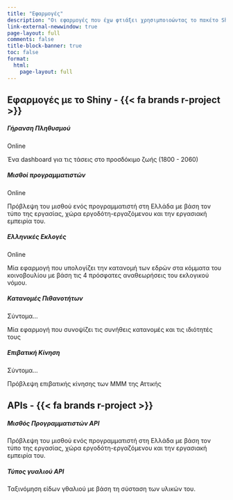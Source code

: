 ```yaml
---
title: "Εφαρμογές"
description: "Οι εφαρμογές που έχω φτιάξει χρησιμποιοώντας το πακέτο Shiny. Οι περισσότερες φιλοξενούνται στο shinyapps.io το οποίο έχει τους περιορισμούς επισκεψιμότητας. Σύντομα, πολλές από αυτές είτε θα τρέχουν χωρίς την ανάγκη για σέρβερ μέσω του Shinylive. Τέλος, έχω πειραματιστεί λίγο και με τη δημιουργία APIs κυρίως για τη χρήση μοντέλων μηχανικής μάθησης μέσω του πακέτου plumber και του Docker."
link-external-newwindow: true
page-layout: full
comments: false
title-block-banner: true
toc: false
format: 
  html:
    page-layout: full
---
```


## Εφαρμογές με το Shiny - {{< fa brands r-project >}}

```{=html}
<div class= "cards-wrapper">
<div class="card border-dark" id="sa1">
    <div class="card-body">
      <h5 class="card-title">Γήρανση Πληθυσμού</h5>
       <div class="d-flex justify-content-center mb-2">
      <span class="badge rounded-pill bg-primary">Online</span>
      </div>
      <p class="card-text">Ένα dashboard για τις τάσεις στο προσδόκιμο ζωής (1800 - 2060)</p>
    </div>
    <div class="sh-card-footer text-center">
     <a class="btn btn-outline-apps" href="https://stesiam.shinyapps.io/AgeingDashboard" role="button"><i class="fa-solid fa-globe"></i></a>
     <a class="btn btn-outline-apps" href="https://github.com/stesiam/AgeingDashboard" role="button"><i class="fa-brands fa-github"></i></a>
    </div>
</div>
<div class="card border-dark" id="sa5">
    <div class="card-body">
      <h5 class="card-title">Μισθοί προγραμματιστών</h5>
      <div class="d-flex justify-content-center mb-2">
      <span class="badge rounded-pill bg-primary">Online</span>
      </div>
      <p class="card-text">Πρόβλεψη του μισθού ενός προγραμματιστή στη Ελλάδα με βάση τον τύπο της εργασίας, χώρα εργοδότη-εργαζόμενου και την εργασιακή εμπειρία του.</p>
    </div>
    <div class="sh-card-footer text-center">
     <a class="btn btn-outline-apps" href="https://stesiam.shinyapps.io/Dev-Wages-App/" role="button">
     <i class="fa-solid fa-globe"></i></a>
     <a class="btn btn-outline-apps" href="https://github.com/stesiam/Dev-Wages-App" role="button"><i class="fa-brands fa-github"></i></a>
    </div>
</div>
<div class="card border-dark" id="sa4">
    <div class="card-body">
      <h5 class="card-title">Ελληνικές Εκλογές</h5>
      <div class="d-flex justify-content-center mb-2">
      <span class="badge rounded-pill bg-primary">Online</span>
      </div>
      <p class="card-text">Μία εφαρμογή που υπολογίζει την κατανομή των εδρών στα κόμματα του κοινοβουλίου με βάση τις 4 πρόσφατες αναθεωρήσεις του εκλογικού νόμου.</p>
    </div>
    <div class="sh-card-footer text-center">
     <a class="btn btn-outline-apps" href="https://stesiam.shinyapps.io/Greek-Elections-App/" role="button">
     <i class="fa-solid fa-globe"></i></a>
     <a class="btn btn-outline-apps" href="https://github.com/stesiam/Greek-Elections-App" role="button"><i class="fa-brands fa-github"></i></a>
    </div>
</div>
<div class="card border-dark" id="sa2">
    <div class="card-body">
      <h5 class="card-title">Κατανομές Πιθανοτήτων</h5>
       <div class="d-flex justify-content-center mb-2">
      <span class="badge rounded-pill bg-black">Σύντομα...</span>
      </div>
      <p class="card-text">Μία εφαρμογή που συνοψίζει τις συνήθεις κατανομές και τις ιδιότητές τους</p>
    </div>
    <div class="sh-card-footer text-center">
     <a class="btn btn-outline-apps" href="https://stesiam.shinyapps.io/Shiny-Distributions/" role="button">
     <i class="fa-solid fa-globe"></i></a>
     <a class="btn btn-outline-apps" href="https://github.com/stesiam/ShinyDistributions" role="button"><i class="fa-brands fa-github"></i></a>
    </div>
</div>
<div class="card border-dark" id="sa3">
    <div class="card-body">
      <h5 class="card-title">Επιβατική Κίνηση</h5>
      <div class="d-flex justify-content-center mb-2">
      <span class="badge rounded-pill bg-black">Σύντομα...</span>
      </div>
      <p class="card-text">Πρόβλεψη επιβατικής κίνησης των ΜΜΜ της Αττικής</p>
    </div>
    <div class="sh-card-footer text-center">
     <a class="btn btn-outline-apps" href="" role="button">
     <i class="fa-solid fa-globe"></i></a>
     <a class="btn btn-outline-apps" href="" role="button"><i class="fa-brands fa-github"></i></a>
    </div>
</div>
</div>
```

## APIs - {{< fa brands r-project >}}

```{=html}
<div class= "cards-wrapper">
<div class="card border-dark">
    <div class="card-body">
      <h5 class="card-title">Μισθός Προγραμματιστών API</h5>
      <p class="card-text">Πρόβλεψη του μισθού ενός προγραμματιστή στη Ελλάδα με βάση τον τύπο της εργασίας, χώρα εργοδότη-εργαζόμενου και την εργασιακή εμπειρία του.</p>
    </div>
    <div class="sh-card-footer text-center">
     <a class="btn btn-outline-dark" href="https://github.com/stesiam/Dev-Wages-Api" role="button"><i class="fa-brands fa-github"></i></a>
    </div>
</div>
<div class="card border-dark">
    <div class="card-body">
      <h5 class="card-title">Τύπος γυαλιού API</h5>
      <p class="card-text">Ταξινόμηση είδων γθαλιού με βάση τη σύσταση των υλικών του.</p>
    </div>
    <div class="sh-card-footer text-center">
     <a class="btn btn-outline-apps" href="https://github.com/stesiam/GlassAPI" role="button"><i class="fa-brands fa-github"></i></a>
    </div>
</div>
</div>
```
